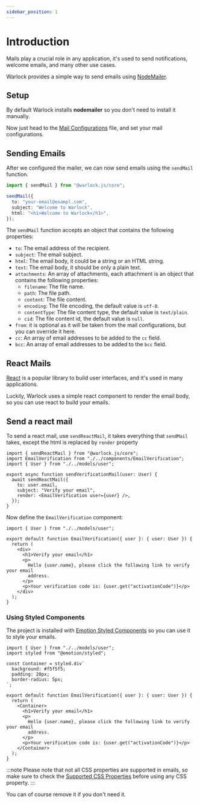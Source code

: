 ```yaml
---
sidebar_position: 1
---
```


# Introduction

Mails play a crucial role in any application, it's used to send notifications, welcome emails, and many other use cases.

Warlock provides a simple way to send emails using [NodeMailer](https://nodemailer.com).

## Setup

By default Warlock installs **nodemailer** so you don't need to install it manually.

Now just head to the [Mail Configurations](./configurations) file, and set your mail configurations.

## Sending Emails

After we configured the mailer, we can now send emails using the `sendMail` function.

```ts
import { sendMail } from "@warlock.js/core";

sendMail({
  to: "your-email@exampl.com",
  subject: "Welcome to Warlock",
  html: "<h1>Welcome to Warlock</h1>",
});
```

The `sendMail` function accepts an object that contains the following properties:

- `to`: The email address of the recipient.
- `subject`: The email subject.
- `html`: The email body, it could be a string or an HTML string.
- `text`: The email body, it should be only a plain text.
- `attachments`: An array of attachments, each attachment is an object that contains the following properties:
  - `filename`: The file name.
  - `path`: The file path.
  - `content`: The file content.
  - `encoding`: The file encoding, the default value is `utf-8`.
  - `contentType`: The file content type, the default value is `text/plain`.
  - `cid`: The file content id, the default value is `null`.
- `from`: it is optional as it will be taken from the mail configurations, but you can override it here.
- `cc`: An array of email addresses to be added to the `cc` field.
- `bcc`: An array of email addresses to be added to the `bcc` field.

## React Mails

[React](https://reactjs.org) is a popular library to build user interfaces, and it's used in many applications.

Luckily, Warlock uses a simple react component to render the email body, so you can use react to build your emails.

## Send a react mail

To send a react mail, use `sendReactMail`, it takes everything that `sendMail` takes, except the html is replaced by `render` property

```tsx title="src/app/users/mail/verifyEmail.tsx"
import { sendReactMail } from "@warlock.js/core";
import EmailVerification from "./../components/EmailVerification";
import { User } from "./../models/user";

export async function sendVerificationMail(user: User) {
  await sendReactMail({
    to: user.email,
    subject: "Verify your email",
    render: <EmailVerification user={user} />,
  });
}
```

Now define the `EmailVerification` component:

```tsx title="src/app/users/components/EmailVerification.tsx"
import { User } from "./../models/user";

export default function EmailVerification({ user }: { user: User }) {
  return (
    <div>
      <h1>Verify your email</h1>
      <p>
        Hello {user.name}, please click the following link to verify your email
        address.
      </p>
      <p>Your verification code is: {user.get("activationCode")}</p>
    </div>
  );
}
```

### Using Styled Components

The project is installed with [Emotion Styled Components](https://emotion.sh/docs/styled) so you can use it to style your emails.

```tsx title="src/app/users/components/EmailVerification.tsx"
import { User } from "./../models/user";
import styled from "@emotion/styled";

const Container = styled.div`
  background: #f5f5f5;
  padding: 20px;
  border-radius: 5px;
`;

export default function EmailVerification({ user }: { user: User }) {
  return (
    <Container>
      <h1>Verify your email</h1>
      <p>
        Hello {user.name}, please click the following link to verify your email
        address.
      </p>
      <p>Your verification code is: {user.get("activationCode")}</p>
    </Container>
  );
}
```

:::note
Please note that not all CSS properties are supported in emails, so make sure to check the [Supported CSS Properties](https://www.campaignmonitor.com/css/) before using any CSS property.
:::

You can of course remove it if you don't need it.
